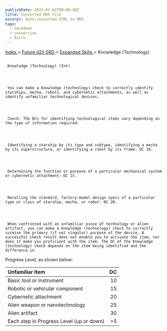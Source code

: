 ```yaml
---
publishDate: 2023-01-02T00:00:00Z
title: Converted MDX File
excerpt: Auto-converted HTML to MDX.
tags:
  - markdown
  - conversion
  - Astro
---
```


[
Index
](-index) >
[
Future d20 SRD
](future-d20-srd-index) >
[
Expanded Skills
](future-d20-srd-expanded-skills-index) > Knowledge (Technology)

##

     Knowledge (Technology) (Int)




     You can make a Knowledge (technology) check to correctly identify starships, mecha, robots, and cybernetic attachments, as well as identify unfamiliar technological devices.




     Check: The DCs for identifying technological items vary depending on the type of information required:




     Identifying a starship by its type and subtype, identifying a mecha by its superstructure, or identifying a robot by its frame: DC 10.




     Determining the function or purpose of a particular mechanical system or cybernetic attachment: DC 15.




     Recalling the standard, factory-model design specs of a particular type or class of starship, mecha, or robot: DC 20.




     When confronted with an unfamiliar piece of technology or alien artifact, you can make a Knowledge (technology) check to correctly surmise the primary (if not singular) purpose of the device. A successful check result does not enable you to activate the item, nor does it make you proficient with the item. The DC of the Knowledge (technology) check depends on the item being identified and the difference in

Progress Level, as shown below:

| Unfamiliar Item                          |  DC |
| :--------------------------------------- | --: |
| Basic tool or instrument                 |  10 |
| Robotic or vehicular component           |  15 |
| Cybernetic attachment                    |  20 |
| Alien weapon or nanotechnology           |  25 |
| Alien artifact                           |  30 |
| Each step in Progress Level (up or down) |  +5 |
